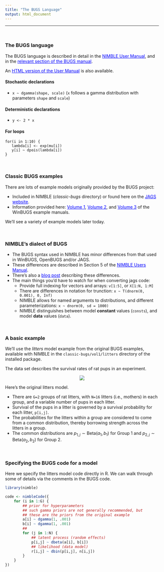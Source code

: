 ```yaml
---
title: "The BUGS Language"
output: html_document
---
```


---

\  


### The BUGS language

The BUGS language is described in detail in the <a href="http://r-nimble.org/manuals/NimbleUserManual.pdf" target="_blank" style="color: blue">NIMBLE User Manual</a>, and in the <a href="http://www.openbugs.net/Manuals/ModelSpecification.html" target="_blank" style="color: blue">relevant section of the BUGS manual</a>. 

An <a href="https://r-nimble.org/html_manual/cha-welcome-nimble.html" target="_blank" style="color: blue">HTML version of the User Manual</a> is also available.

#### Stochastic declarations

  - `x ~ dgamma(shape, scale)` (`x` follows a gamma distribution with parameters `shape` and `scale`)

#### Deterministic declarations

  - `y <- 2 * x`

#### For loops

```
for(i in 1:10) {
   lambda[i] <- exp(mu[i])
   y[i] ~ dpois(lambda[i])
}
```

\  

### Classic BUGS examples

There are lots of example models originally provided by the BUGS project:

  - Included in NIMBLE (*classic-bugs* directory) or found here on the <a href="https://sourceforge.net/projects/mcmc-jags/files/Examples/" target="_blank" style="color: blue">JAGS website</a>.
  - Information provided here: <a href="http://www.mrc-bsu.cam.ac.uk/wp-content/uploads/WinBUGS_Vol1.pdf" target="_blank" style="color: blue">Volume 1</a>, <a href="http://www.mrc-bsu.cam.ac.uk/wp-content/uploads/WinBUGS_Vol2.pdf" target="_blank" style="color: blue">Volume 2</a>, and <a href="http://www.mrc-bsu.cam.ac.uk/wp-content/uploads/WinBUGS_Vol3.pdf" target="_blank" style="color: blue">Volume 3</a> of the WinBUGS example manuals.

We'll see a variety of example models later today.

\  

### NIMBLE's dialect of BUGS

   - The BUGS syntax used in NIMBLE has minor differences from that used in WinBUGS, OpenBUGS and/or JAGS.
   - These differences are described in Section 5 of the <a href="https://r-nimble.org/manuals/NimbleUserManual.pdf" target="_blank" style="color: blue">NIMBLE Users Manual</a>.
   - There's also a <a href="https://r-nimble.org/quick-guide-for-converting-from-jags-or-bugs-to-nimble" target="_blank" style="color: blue">blog post</a> describing these differences.
   - The main things you'd have to watch for when converting jags code:
       - Provide full indexing for vectors and arrays: `v[1:5]`, or `X[1:N, 1:M]`
       - There are differences in notation for trunction: `x ~ T(dnorm(0, 0.001), 0, Inf)`
       - NIMBLE allows for named arguments to distributions, and different parameterizations: `x ~ dnorm(0, sd = 1000)`
       - NIMBLE distinguishes between model **constant** values (`consts`), and model **data** values (`data`).

\  

### A basic example

We'll use the *litters* model example from the original BUGS examples, available with NIMBLE in the `classic-bugs/vol1/litters` directory of the installed package.

The data set describes the survival rates of rat pups in an experiment.

<center><img src="fig/littersDAG.jpg"></center>

Here's the original litters model.

 - There are ```G=2``` groups of rat litters, with ```N=16```  litters (i.e., mothers) in each group, and a variable number of pups in each litter.
 - Survival of the pups in a litter is governed by a survival probability for each litter, ```p[i,j]```.
 - The probabilities for the litters within a group are considered to come from a common distribution, thereby borrowing strength across the litters in a group.
 - The common distributions are $p_{1,j} \sim \text{Beta}(a_1, b_1)$ for Group 1 and $p_{2,j} \sim \text{Beta}(a_2, b_2)$ for Group 2.

\  

### Specifying the BUGS code for a model

Here we specify the litters model code directly in R. We can walk through some of details via the comments in the BUGS code.

<!--
<center><img src="fig/litters_code.png"></center>
-->

```r
library(nimble)

code <- nimbleCode({
    for (i in 1:G) {
        ## prior for hyperparameters
        ## such gamma priors are not generally recommended, but
        ## these are the priors from the original example
        a[i] ~ dgamma(1, .001)
        b[i] ~ dgamma(1, .001)
        ##
        for (j in 1:N) {
            ## latent process (random effects)
            p[i,j] ~ dbeta(a[i], b[i]) 
            ## likelihood (data model)
            r[i,j] ~ dbin(p[i,j], n[i,j])
        }
    }
})
```

\  

\  

\  

\  

\  

\  

\  

\  

\  

\  

\  

\  

\  

\  



